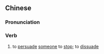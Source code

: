 {{also|劝止}}
==Chinese==
{{zh-forms|s=劝止}}

===Pronunciation===
{{zh-pron
|m=quànzhǐ
|c=hyun3 zi2
|mn=qz,xm,zz:khoàn-chí
|cat=v
}}

===Verb===
{{zh-verb}}

# {{lb|zh|literary}} to [[persuade]] [[someone]] to [[stop]]; to [[dissuade]]